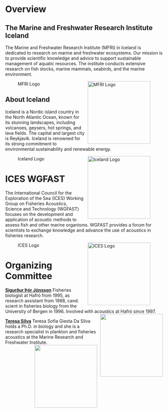 # Overview

## The Marine and Freshwater Research Institute Iceland

The Marine and Freshwater Research Institute (MFRI) in Iceland is dedicated to research on marine and freshwater ecosystems. Our mission is to provide scientific knowledge and advice to support sustainable management of aquatic resources. The institute conducts extensive research on fish stocks, marine mammals, seabirds, and the marine environment.

![MFRI Logo](https://www.hafogvatn.is/static/files/Veidar/MFRI_logo.png){style="float:right;padding: 0 0 0 10px;" fig-alt="MFRI Logo" width="200"}

## About Iceland {#sec-about-iceland}

Iceland is a Nordic island country in the North Atlantic Ocean, known for its stunning landscapes, including volcanoes, geysers, hot springs, and lava fields. The capital and largest city is Reykjavík. Iceland is renowned for its strong commitment to environmental sustainability and renewable energy.

![Iceland Logo](https://example.com/path/to/iceland_logo.png){style="float:right;padding: 0 0 0 10px;" fig-alt="Iceland Logo" width="200"}

# ICES WGFAST {#sec-ices-wgfast}

The International Council for the Exploration of the Sea (ICES) Working Group on Fisheries Acoustics, Science and Technology (WGFAST) focuses on the development and application of acoustic methods to assess fish and other marine organisms. WGFAST provides a forum for scientists to exchange knowledge and advance the use of acoustics in fisheries research.

![ICES Logo](https://www.ices.dk/SiteCollectionImages/ICES%20logos/ICES_logo_2018.png){style="float:right;padding: 0 0 0 10px;" fig-alt="ICES Logo" width="200"}

# Organizing Committee

[**Sigurður Þór Jónsson**](http://heima.hafro.is/~sigurdur/) Fisheries biologist at Hafró from 1995, as research assistant from 1988, cand. scient in fisheries biology from the University of Bergen in 1996. Involved with acoustics at Hafró since 1997. ![](https://example.com/path/to/stj_posit.JPEG){style="float:right;padding: 0 0 0 10px;" fig-alt="Headshot of Sigvaldi" width="200"}

[**Teresa Silva**](http://heima.hafro.is/~teresa/) Teresa Sofia Giesta Da Silva holds a Ph.D. in biology and she is a research specialist in plankton and fisheries acoustics at the Marine Research and Freshwater Institute. ![](https://example.com/path/to/teresa.png){style="float:right;padding: 0 0 0 10px;" fig-alt="Headshot of Teresa" width="200"}
